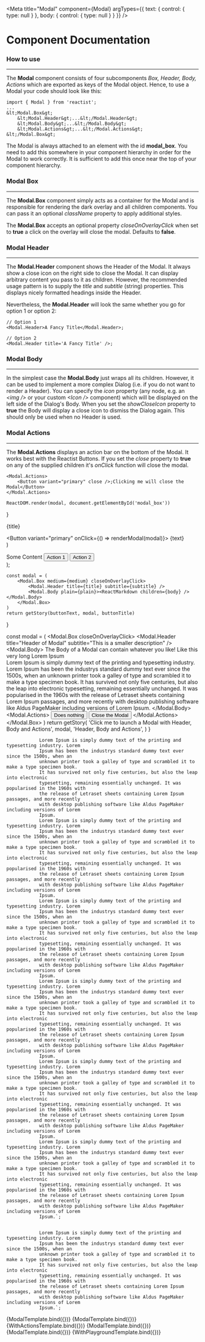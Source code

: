 
<Meta 
  title="Modal" 
  component={Modal}
  argTypes={{
    text: {
      control: {
        type: null
      }
    },
    body: {
      control: {
        type: null
      }
    }
  }}
/>

<!-- Documentation -->

# Component Documentation
### How to use
---

The **Modal** component consists of four subcomponents *Box, Header, Body, Actions* which are exported as keys of the Modal object. Hence, to use a Modal your code should look like this:
```
import { Modal } from 'reactist';
...
&lt;Modal.Box&gt;
    &lt;Modal.Header&gt;...&lt;/Modal.Header&gt;
    &lt;Modal.Body&gt;...&lt;/Modal.Body&gt;
    &lt;Modal.Actions&gt;...&lt;/Modal.Actions&gt;
&lt;/Modal.Box&gt;
```

The Modal is always attached to an element with the id **modal_box**. You need to add this somewhere in your component hierarchy in order for the Modal to work correctly. It is sufficient to add this once near the top of your component hierarchy.

### Modal Box
---
The **Modal.Box** component simply acts as a container for the Modal and is responsible for rendering the dark overlay and all children components. You can pass it an optional *className* property to apply additional styles.

The **Modal.Box** accepts an optional property *closeOnOverlayClick* when set to **true** a click on the overlay will close the modal. Defaults to **false**.


### Modal Header 
---
The **Modal.Header** component shows the Header of the Modal. It always show a close icon on the right side to close the Modal. It can display arbitrary content you pass to it as children. However, the recommended usage pattern is to supply the *title* and *subtitle* (string) properties. This displays nicely formatted headings inside the Header.

Nevertheless, the **Modal.Header** will look the same whether you go for option 1 or option 2:
```
// Option 1
<Modal.Header>A Fancy Title</Modal.Header>;

// Option 2
<Modal.Header title='A Fancy Title' />;
```

### Modal Body 
---
In the simplest case the **Modal.Body** just wraps all its children. However, it can be used to implement a more complex Dialog (i.e. if you do not want to render a Header). You can specify the *icon* property (any node, e.g. an *&lt;img /&gt;* or your custom *&lt;Icon /&gt;* component) which will be displayed on the left side of the Dialog's Body. When you set the *showCloseIcon* property to **true** the Body will display a close icon to dismiss the Dialog again. This should only be used when no Header is used.

### Modal Actions
---
The **Modal.Actions** displays an action bar on the bottom of the Modal. It works best with the Reactist Buttons. If you set the *close* property to **true** on any of the supplied children it's *onClick* function will close the modal.

```
<Modal.Actions>
    <Button variant="primary" close />;Clicking me will close the Modal</Button>
</Modal.Actions>
```

<!-- Helpers -->

    ReactDOM.render(modal, document.getElementById('modal_box'))
}
    <section className="story">
        <p>{title}</p>
        <div id="modal_box" />
        <Button variant="primary" onClick={() => renderModal(modal)}>
            {text}
        </Button>
    </section>
)

<!-- Templates -->

   <section>
            <div id="modal_box" />
            <Modal.Box {...args} closeOnOverlayClick>
                <Modal.Header {...args} />
                <Modal.Body {...args}>Some Content</Modal.Body>
                <Modal.Actions>
                    <Button variant="secondary">Action 1</Button>
                    <Button variant="primary">Action 2</Button>
                </Modal.Actions>
            </Modal.Box>
        </section>
);


    const modal = (
        <Modal.Box medium={medium} closeOnOverlayClick>
            <Modal.Header title={title} subtitle={subtitle} />
            <Modal.Body plain={plain}><ReactMarkdown children={body} /></Modal.Body>
        </Modal.Box>
    )
    return getStory(buttonText, modal, buttonTitle)
}


  const modal = (
    <Modal.Box closeOnOverlayClick>
        <Modal.Header title="Header of Modal" subtitle="This is a smaller description" />
        <Modal.Body>
            The Body of a Modal can contain whatever you like! Like this very long Lorem Ipsum
            <br />
            Lorem Ipsum is simply dummy text of the printing and typesetting industry. Lorem
            Ipsum has been the industrys standard dummy text ever since the 1500s, when an
            unknown printer took a galley of type and scrambled it to make a type specimen book.
            It has survived not only five centuries, but also the leap into electronic
            typesetting, remaining essentially unchanged. It was popularised in the 1960s with
            the release of Letraset sheets containing Lorem Ipsum passages, and more recently
            with desktop publishing software like Aldus PageMaker including versions of Lorem
            Ipsum.
        </Modal.Body>
        <Modal.Actions>
            <Button variant="secondary">Does nothing</Button>
            <Button variant="primary" close>
                Close the Modal
            </Button>
        </Modal.Actions>
    </Modal.Box>
  )
  return getStory(
      'Click me to launch a Modal with Header, Body and Actions',
      modal,
      'Header, Body and Actions',
  )
}

                Lorem Ipsum is simply dummy text of the printing and typesetting industry. Lorem
                Ipsum has been the industrys standard dummy text ever since the 1500s, when an
                unknown printer took a galley of type and scrambled it to make a type specimen book.
                It has survived not only five centuries, but also the leap into electronic
                typesetting, remaining essentially unchanged. It was popularised in the 1960s with
                the release of Letraset sheets containing Lorem Ipsum passages, and more recently
                with desktop publishing software like Aldus PageMaker including versions of Lorem
                Ipsum.  
                Lorem Ipsum is simply dummy text of the printing and typesetting industry. Lorem
                Ipsum has been the industrys standard dummy text ever since the 1500s, when an
                unknown printer took a galley of type and scrambled it to make a type specimen book.
                It has survived not only five centuries, but also the leap into electronic
                typesetting, remaining essentially unchanged. It was popularised in the 1960s with
                the release of Letraset sheets containing Lorem Ipsum passages, and more recently
                with desktop publishing software like Aldus PageMaker including versions of Lorem
                Ipsum.  
                Lorem Ipsum is simply dummy text of the printing and typesetting industry. Lorem
                Ipsum has been the industrys standard dummy text ever since the 1500s, when an
                unknown printer took a galley of type and scrambled it to make a type specimen book.
                It has survived not only five centuries, but also the leap into electronic
                typesetting, remaining essentially unchanged. It was popularised in the 1960s with
                the release of Letraset sheets containing Lorem Ipsum passages, and more recently
                with desktop publishing software like Aldus PageMaker including versions of Lorem
                Ipsum.  
                Lorem Ipsum is simply dummy text of the printing and typesetting industry. Lorem
                Ipsum has been the industrys standard dummy text ever since the 1500s, when an
                unknown printer took a galley of type and scrambled it to make a type specimen book.
                It has survived not only five centuries, but also the leap into electronic
                typesetting, remaining essentially unchanged. It was popularised in the 1960s with
                the release of Letraset sheets containing Lorem Ipsum passages, and more recently
                with desktop publishing software like Aldus PageMaker including versions of Lorem
                Ipsum.  
                Lorem Ipsum is simply dummy text of the printing and typesetting industry. Lorem
                Ipsum has been the industrys standard dummy text ever since the 1500s, when an
                unknown printer took a galley of type and scrambled it to make a type specimen book.
                It has survived not only five centuries, but also the leap into electronic
                typesetting, remaining essentially unchanged. It was popularised in the 1960s with
                the release of Letraset sheets containing Lorem Ipsum passages, and more recently
                with desktop publishing software like Aldus PageMaker including versions of Lorem
                Ipsum.    
                Lorem Ipsum is simply dummy text of the printing and typesetting industry. Lorem
                Ipsum has been the industrys standard dummy text ever since the 1500s, when an
                unknown printer took a galley of type and scrambled it to make a type specimen book.
                It has survived not only five centuries, but also the leap into electronic
                typesetting, remaining essentially unchanged. It was popularised in the 1960s with
                the release of Letraset sheets containing Lorem Ipsum passages, and more recently
                with desktop publishing software like Aldus PageMaker including versions of Lorem
                Ipsum.`;


                Lorem Ipsum is simply dummy text of the printing and typesetting industry. Lorem
                Ipsum has been the industrys standard dummy text ever since the 1500s, when an
                unknown printer took a galley of type and scrambled it to make a type specimen book.
                It has survived not only five centuries, but also the leap into electronic
                typesetting, remaining essentially unchanged. It was popularised in the 1960s with
                the release of Letraset sheets containing Lorem Ipsum passages, and more recently
                with desktop publishing software like Aldus PageMaker including versions of Lorem
                Ipsum.`;

<!-- Stories -->

<Preview withToolbar>
  <Story
    parameters={{ docs: { source: { type: "code"} }}}
    name="ModalHeaderOnlyStory" 
    args={{
      title: 'Header of Modal', 
      buttonTitle: 'Header Only',
      buttonText: 'Click me to launch a Modal with Header'
    }}>
      {ModalTemplate.bind({})}
   </Story>
</Preview>

<Preview withToolbar>
    <Story
      parameters={{ docs: { source: { type: "code"} }}} 
      name="ModalHeaderAndBodyStory" 
      args={{
      body: 'The Body of a Modal can contain whatever you like!',
      title: 'Header of Modal', 
      subtitle: 'This is a smaller description', 
      buttonTitle: 'Header and Body',
      buttonText: 'Click me to launch a Modal with Header and Body'
    }}>
      {ModalTemplate.bind({})}
   </Story>
</Preview>

<Preview withToolbar>
  <Story
    parameters={{ docs: { source: { type: "code"} }}} 
    name="ModalHeaderBodyAndActionsStory">
    {WithActionsTemplate.bind({})}
   </Story>
</Preview>

<Preview withToolbar>
  <Story
    parameters={{ docs: { source: { type: "code"} }}}
    name="ModalScrollableBodyStory" 
    args={{
    body:  ScrollableText,
    title: 'Header of Modal with Scrollable Body',
    buttonTitle: 'Scrollable Body',
    buttonText: 'Click me to launch a Modal with Scrollable Body',
  }}>
    {ModalTemplate.bind({})}
  </Story>
</Preview>

<Preview withToolbar>
  <Story
    parameters={{ docs: { source: { type: "code"} }}} 
    name="PlainMediumModalStory" 
    args={{
    body: PlainMediumText,
    title: 'Header of Modal',
    buttonTitle: 'Header, Body and Actions',
    buttonText: 'Click me to launch a medium-sized Modal with Header and plain Body',
    medium: true,
    plain: true,
  }}>
    {ModalTemplate.bind({})}
  </Story>
</Preview>

<Preview withToolbar>
    <Story
      parameters={{ docs: { source: { type: "code"} }}} 
      name="ModalPlaygroundStory" 
      args={{
        plain: false,
        showCloseIcon: false,
        medium: false,
        large: false,
        title: 'Header of Modal',
        subtitle: 'This is a smaller description',
    }}>
     {WithPlaygroundTemplate.bind({})}
   </Story>
</Preview>